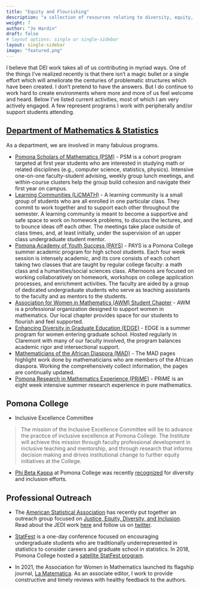 ```yaml
---
title: "Equity and Flourishing"
description: "a collection of resources relating to diversity, equity, and inclusion initiatives"
weight: 7
author: "Jo Hardin"
draft: false
# layout options: single or single-sidebar
layout: single-sidebar
image: "featured.png"
---
```


I believe that DEI work takes all of us contributing in myriad ways.  One of the things I've realized recently is that there isn't a magic bullet or a single effort which will ameliorate the centuries of problematic structures which have been created.  I don't pretend to have the answers. But I do continue to work hard to create environments where more and more of us feel welcome and heard.  Below I've listed current activities, most of which I am very actively engaged.  A few represent programs I work with peripherally and/or support students attending.


## <a href = "https://www.pomona.edu/academics/departments/mathematics" target = "_blank">Department of Mathematics & Statistics</a>


As a department, we are involved in many fabulous programs.

* <a href = "https://www.pomona.edu/academics/academic-support-resources/academic-cohorts-pomona-college" target= "_blank">Pomona Scholars of Mathematics (PSM)</a> - PSM is a cohort program targeted at first year students who are interested in studying math or related disciplines (e.g., computer science, statistics, physics).  Intensive one-on-one faculty-student advising, weekly group lunch meetings, and within-course clusters help the group build cohesion and navigate their first year on campus.
* <a href = "https://www.pomona.edu/academics/departments/mathematics/resources/learning-community-mathematics-licmath" target = "_blank">Learning Communities (LiCMATH)</a> - A learning community is a small group of students who are all enrolled in one particular class.  They commit to work together and to support each other throughout the semester. A learning community is meant to become a supportive and safe space to work on homework problems, to discuss the lectures, and to bounce ideas off each other.  The meetings take place outside of class times, and, at least initially, under the supervision of an upper class undergraduate student mentor. 
* <a href = "https://www.pomona.edu/administration/draper-center/pays/what-is-pays" target = "_blank">Pomona Academy of Youth Success (PAYS)</a> - PAYS is a Pomona College summer academic program for high school students. Each four week session is intensely academic, and its core consists of each cohort taking two classes that are taught by regular college faculty: a math class and a humanities/social sciences class. Afternoons are focused on working collaboratively on homework, workshops on college application processes, and enrichment activities. The faculty are aided by a group of dedicated undergraduate students who serve as teaching assistants to the faculty and as mentors to the students.
* <a href = "https://www.pomona.edu/academics/departments/mathematics/students/association-women-mathematics-student-chapter" target = "_blank">Association for Women in Mathematics (AWM) Student Chapter</a> - AWM is a professional organization designed to support women in mathematics.  Our local chapter provides space for our students to flourish and feel supported.
* <a href = "https://www.edgeforwomen.org/" target = "_blank">Enhancing Diversity in Graduate Education (EDGE)</a> - EDGE is a summer program for women entering graduate school.  Hosted regularly in Claremont with many of our faculty involved, the program balances academic rigor and intersectional support.  
* <a href = "" target = "_blank">Mathematicians of the African Diaspora (MAD)</a> - The MAD pages highlight work done by mathematicians who are members of the African diaspora.  Working the comprehensively collect information, the pages are continually updated.  
* <a href = "https://ehgoins.wixsite.com/prime" target = "_blank">Pomona Research in Mathematics Experience (PRiME)</a> - PRiME is an eight week intensive summer research experience in pure mathematics. 

## Pomona College

* Inclusive Excellence Committee

> The mission of the Inclusive Excellence Committee will be to advance the practice of inclusive excellence at Pomona College. The Institute will achieve this mission through faculty professional development in inclusive teaching and mentorship, and through research that informs decision making and drives institutional change to further equity initiatives at the College.

* <a href = "https://www.pomona.edu/students/academic-awards-and-distinctions" target = "_blank">Phi Beta Kappa</a> at Pomona College was recently <a href = "https://www.pomona.edu/news/2021/10/14-pomonas-phi-beta-kappa-chapter-recognized-diversity-and-inclusion-efforts" target = "_blank">recognized</a> for diversity and inclusion efforts.

## Professional Outreach


* The <a href = "https://www.amstat.org/" target = "_blank">American Statistical Association</a> has recently put together an outreach group focused on <a href = "http://www.datascijedi.org/" target = "_blank">Justice, Equity, Diversity, and Inclusion</a>.  Read about the JEDI work <a href = "https://magazine.amstat.org/blog/2021/05/01/the-origins-of-jedi/" target = "_blank">here</a> and follow us on <a href = "https://twitter.com/DataSciJedi" target="_blank"> twitter</a>.

* <a href = "https://community.amstat.org/cmis/events/statfest" target = "_blank">StatFest</a> is a one-day conference focused on encouraging undergraduate students who are traditionally underrepresented in statistics to consider careers and graduate school in statistics.  In 2018, Pomona College hosted a <a href = "http://st47s.com/statfest.html" target = "_blank">satellite StatFest program</a>.

* In 2021, the Association for Women in Mathematics launched its flagship journal, <a href = "https://awm-math.org/publications/la-matematica/" target = "_blank">La Matematica</a>.  As an associate editor, I work to provide constructive and timely reviews with healthy feedback to the authors.

